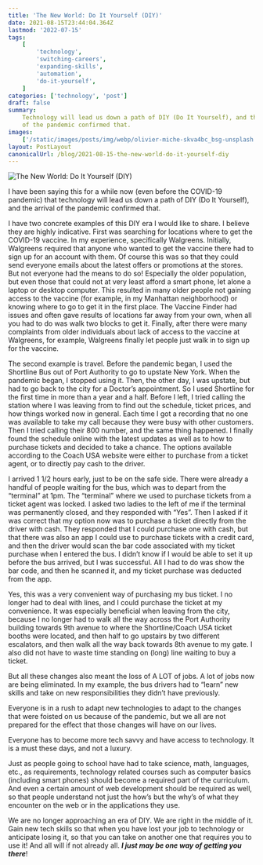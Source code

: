 ```yaml
---
title: 'The New World: Do It Yourself (DIY)'
date: 2021-08-15T23:44:04.364Z
lastmod: '2022-07-15'
tags:
    [
        'technology',
        'switching-careers',
        'expanding-skills',
        'automation',
        'do-it-yourself',
    ]
categories: ['technology', 'post']
draft: false
summary:
    Technology will lead us down a path of DIY (Do It Yourself), and the arrival
    of the pandemic confirmed that.
images:
    ['/static/images/posts/img/webp/olivier-miche-skva4bc_bsg-unsplash.webp']
layout: PostLayout
canonicalUrl: /blog/2021-08-15-the-new-world-do-it-yourself-diy
---
```


![The New World: Do It Yourself (DIY)](/static/images/posts/img/webp/olivier-miche-skva4bc_bsg-unsplash.webp)

I have been saying this for a while now (even before the COVID-19 pandemic) that
technology will lead us down a path of DIY (Do It Yourself), and the arrival of
the pandemic confirmed that.

I have two concrete examples of this DIY era I would like to share. I believe
they are highly indicative. First was searching for locations where to get the
COVID-19 vaccine. In my experience, specifically Walgreens. Initially, Walgreens
required that anyone who wanted to get the vaccine there had to sign up for an
account with them. Of course this was so that they could send everyone emails
about the latest offers or promotions at the stores. But not everyone had the
means to do so! Especially the older population, but even those that could not
at very least afford a smart phone, let alone a laptop or desktop computer. This
resulted in many older people not gaining access to the vaccine (for example, in
my Manhattan neighborhood) or knowing where to go to get it in the first place.
The Vaccine Finder had issues and often gave results of locations far away from
your own, when all you had to do was walk two blocks to get it. Finally, after
there were many complaints from older individuals about lack of access to the
vaccine at Walgreens, for example, Walgreens finally let people just walk in to
sign up for the vaccine.

The second example is travel. Before the pandemic began, I used the Shortline
Bus out of Port Authority to go to upstate New York. When the pandemic began, I
stopped using it. Then, the other day, I was upstate, but had to go back to the
city for a Doctor’s appointment. So I used Shortline for the first time in more
than a year and a half. Before I left, I tried calling the station where I was
leaving from to find out the schedule, ticket prices, and how things worked now
in general. Each time I got a recording that no one was available to take my
call because they were busy with other customers. Then I tried calling their 800
number, and the same thing happened. I finally found the schedule online with
the latest updates as well as to how to purchase tickets and decided to take a
chance. The options available according to the Coach USA website were either to
purchase from a ticket agent, or to directly pay cash to the driver.

I arrived 1 1/2 hours early, just to be on the safe side. There were already a
handful of people waiting for the bus, which was to depart from the “terminal”
at 1pm. The “terminal” where we used to purchase tickets from a ticket agent was
locked. I asked two ladies to the left of me if the terminal was permanently
closed, and they responded with “Yes”. Then I asked if it was correct that my
option now was to purchase a ticket directly from the driver with cash. They
responded that I could purchase one with cash, but that there was also an app I
could use to purchase tickets with a credit card, and then the driver would scan
the bar code associated with my ticket purchase when I entered the bus. I didn’t
know if I would be able to set it up before the bus arrived, but I was
successful. All I had to do was show the bar code, and then he scanned it, and
my ticket purchase was deducted from the app.

Yes, this was a very convenient way of purchasing my bus ticket. I no longer had
to deal with lines, and I could purchase the ticket at my convenience. It was
especially beneficial when leaving from the city, because I no longer had to
walk all the way across the Port Authority building towards 9th avenue to where
the Shortline/Coach USA ticket booths were located, and then half to go upstairs
by two different escalators, and then walk all the way back towards 8th avenue
to my gate. I also did not have to waste time standing on (long) line waiting to
buy a ticket.

But all these changes also meant the loss of A LOT of jobs. A lot of jobs now
are being eliminated. In my example, the bus drivers had to “learn” new skills
and take on new responsibilities they didn’t have previously.

Everyone is in a rush to adapt new technologies to adapt to the changes that
were foisted on us because of the pandemic, but we all are not prepared for the
effect that those changes will have on our lives.

Everyone has to become more tech savvy and have access to technology. It is a
must these days, and not a luxury.

Just as people going to school have had to take science, math, languages, etc.,
as requirements, technology related courses such as computer basics (including
smart phones) should become a required part of the curriculum. And even a
certain amount of web development should be required as well, so that people
understand not just the how’s but the why’s of what they encounter on the web or
in the applications they use.

We are no longer approaching an era of DIY. We are right in the middle of it.
Gain new tech skills so that when you have lost your job to technology or
anticipate losing it, so that you can take on another one that requires you to
use it! And all will if not already all. **_I just may be one way of getting you
there_**!
